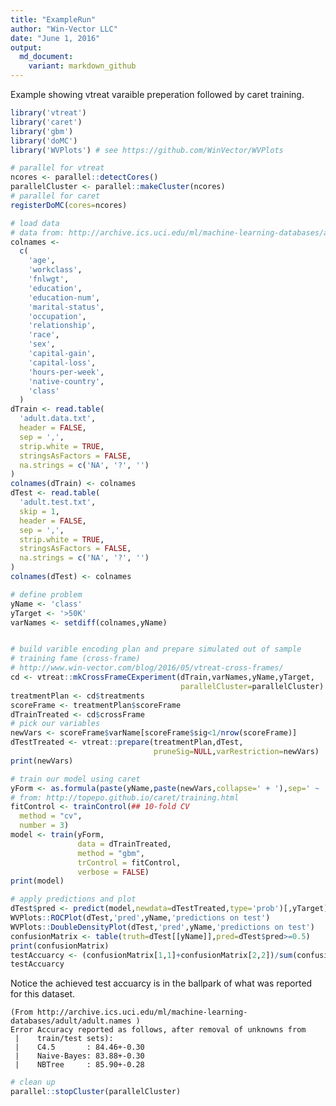 ```yaml
---
title: "ExampleRun"
author: "Win-Vector LLC"
date: "June 1, 2016"
output:
  md_document:
    variant: markdown_github
---
```


Example showing vtreat varaible preperation followed by caret training.

```r
library('vtreat')
library('caret')
library('gbm')
library('doMC')
library('WVPlots') # see https://github.com/WinVector/WVPlots

# parallel for vtreat
ncores <- parallel::detectCores()
parallelCluster <- parallel::makeCluster(ncores)
# parallel for caret
registerDoMC(cores=ncores)
```

```r
# load data
# data from: http://archive.ics.uci.edu/ml/machine-learning-databases/adult/
colnames <-
  c(
    'age',
    'workclass',
    'fnlwgt',
    'education',
    'education-num',
    'marital-status',
    'occupation',
    'relationship',
    'race',
    'sex',
    'capital-gain',
    'capital-loss',
    'hours-per-week',
    'native-country',
    'class'
  )
dTrain <- read.table(
  'adult.data.txt',
  header = FALSE,
  sep = ',',
  strip.white = TRUE,
  stringsAsFactors = FALSE,
  na.strings = c('NA', '?', '')
)
colnames(dTrain) <- colnames
dTest <- read.table(
  'adult.test.txt',
  skip = 1,
  header = FALSE,
  sep = ',',
  strip.white = TRUE,
  stringsAsFactors = FALSE,
  na.strings = c('NA', '?', '')
)
colnames(dTest) <- colnames
```

```r
# define problem
yName <- 'class'
yTarget <- '>50K'
varNames <- setdiff(colnames,yName)


# build varible encoding plan and prepare simulated out of sample
# training fame (cross-frame) 
# http://www.win-vector.com/blog/2016/05/vtreat-cross-frames/
cd <- vtreat::mkCrossFrameCExperiment(dTrain,varNames,yName,yTarget,
                                      parallelCluster=parallelCluster)
treatmentPlan <- cd$treatments
scoreFrame <- treatmentPlan$scoreFrame
dTrainTreated <- cd$crossFrame
# pick our variables
newVars <- scoreFrame$varName[scoreFrame$sig<1/nrow(scoreFrame)]
dTestTreated <- vtreat::prepare(treatmentPlan,dTest,
                                pruneSig=NULL,varRestriction=newVars)
print(newVars)

# train our model using caret
yForm <- as.formula(paste(yName,paste(newVars,collapse=' + '),sep=' ~ '))
# from: http://topepo.github.io/caret/training.html
fitControl <- trainControl(## 10-fold CV
  method = "cv",
  number = 3)
model <- train(yForm,
               data = dTrainTreated,
               method = "gbm",
               trControl = fitControl,
               verbose = FALSE)
print(model)
```

```r
# apply predictions and plot
dTest$pred <- predict(model,newdata=dTestTreated,type='prob')[,yTarget]
WVPlots::ROCPlot(dTest,'pred',yName,'predictions on test')
WVPlots::DoubleDensityPlot(dTest,'pred',yName,'predictions on test')
confusionMatrix <- table(truth=dTest[[yName]],pred=dTest$pred>=0.5)
print(confusionMatrix)
testAccuarcy <- (confusionMatrix[1,1]+confusionMatrix[2,2])/sum(confusionMatrix)
testAccuarcy
```

Notice the achieved test accuarcy is in the ballpark of what was reported for this dataset.

    (From http://archive.ics.uci.edu/ml/machine-learning-databases/adult/adult.names )
    Error Accuracy reported as follows, after removal of unknowns from
     |    train/test sets):
     |    C4.5       : 84.46+-0.30
     |    Naive-Bayes: 83.88+-0.30
     |    NBTree     : 85.90+-0.28

```r
# clean up
parallel::stopCluster(parallelCluster)
```



